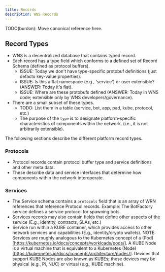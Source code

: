 ```yaml
---
title: Records
description: WNS Records
---
```


TODO(burdon): Move canonical reference here.

## Record Types

- WNS is a decentralized database that contains typed record.
- Each record has a type field which conforms to a defined set of Record Schema (defined as protocol buffers).
    - ISSUE: Today we don't have type-specific protobuf definitions (just defacto key-value properties).
    - ISSUE: Is this a flat namespace (e.g., 'service') or user extensible? (ANSWER: Today it's flat).
    - ISSUE: Where are these protobufs defined (ANSWER: Today in WNS code; extensible only by WNS developers/governance).
- There are a small subset of these types.
    - TODO: List them in a table (service, bot, app, pad, kube, protocol, etc.)
    - The purpose of the `type` is to designate platform-specific characteristics of components within the network.
      (i.e., it is not arbitrarily extensible).

The following sections describe the different platform record types.

### Protocols

- Protocol records contain protocol buffer type and service definitions and other meta data.
- These describe data and service interfaces that determine how components within the network interoperate.

### Services

- The Service schema contains a `protocols` field that is an array of WRN references that reference Protocol records.
  Example: The BotFactory service defines a service protocol for spawning bots.
- Services records may also contain fields that define other aspects of the service
  (E.g., identity, contracts, SLAs, etc.)
- Service run within a KUBE container, which provides access to other network services and capabilities
  (E.g., identity/crypto wallets).
  NOTE: Services are roughly analogous to the Kubernetes concept of a (Pod)[https://kubernetes.io/docs/concepts/workloads/pods/].
  A KUBE Node is a virtual machine that is equivalent to a Kubernetes (Node)[https://kubernetes.io/docs/concepts/architecture/nodes/].
  Devices that support KUBE Nodes are also known as KUBEs; these devices may be physical (e.g., Pi, NUC) or virtual (e.g., KUBE machine).
